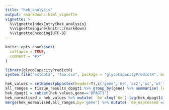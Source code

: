 ```yaml
---
title: "hek_analysis"
output: rmarkdown::html_vignette
vignette: >
  %\VignetteIndexEntry{hek_analysis}
  %\VignetteEngine{knitr::rmarkdown}
  %\VignetteEncoding{UTF-8}
---
```


```r
knitr::opts_chunk$set(
  collapse = TRUE,
  comment = "#>"
)
```

```r
library(glycoCapacityPredictR)
system.file("extdata", "foo.csv", package = "glycoCapacityPredictR", mustWork = T)
```

```r
hek_values = setNames(pbpastex(header=T),c('gene','6e','ac2','sc','wt'))
all_ranges = tissue_results_dpagt1 %>% group_by(gene) %>% summarise( lower=quantile(rel_diff,0.25),upper=quantile(rel_diff,0.75) )
hek_dpagt1 = subset(hek_values,gene=='DPAGT1')
hek_normalised = hek_values %>% mutate( `6e`=log(`6e`)-log(hek_dpagt1$`6e`), ac2=log(ac2)-log(hek_dpagt1$ac2), sc=log(sc)-log(hek_dpagt1$sc), wt=log(wt)-log(hek_dpagt1$wt) )
merge(hek_normalised,all_ranges,by='gene') %>% mutate( `6e_expressed`=ifelse(`6e` > lower,1,0),`ac2_expressed`=ifelse(`ac2` > lower,1,0),`sc_expressed`=ifelse(`sc` > lower,1,0),`wt_expressed`=ifelse(`wt` > lower,1,0) ) %>% writexl::write_xlsx(path='hek_expression.xlsx')
```
